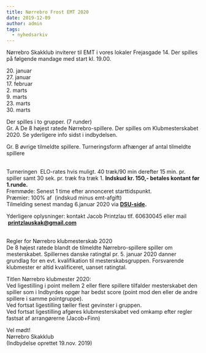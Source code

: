 ```yaml
---
title: Nørrebro Frost EMT 2020
date: 2019-12-09
author: admin
tags:
  - nyhedsarkiv
---
```


Nørrebro Skakklub inviterer til EMT i vores lokaler Frejasgade 14. 
Der spilles på følgende mandage med start kl. 19.00.

20\. januar  
27\. januar  
17\. februar  
2\. marts  
9\. marts  
23\. marts  
30\. marts  
  
Der spilles i to grupper. (7 runder)   
Gr. A De 8 højest ratede Nørrebro-spillere. Der spilles om Klubmesterskabet 2020. Se yderligere info sidst i indbydelsen.  
  
Gr. B øvrige tilmeldte spillere. Turneringsform afhænger af antal tilmeldte spillere

    
Turneringen  ELO-rates hvis muligt. 40 træk/90 min derefter 15 min. pr. spiller samt 30 sek. pr. træk fra træk 1. 
**Indskud kr. 150,- betales kontant før 1.runde.**  
Fremmøde: Senest 1 time efter annonceret starttidspunkt.  
Præmier: 100% af  (indskud minus emt-afgift)  
Tilmelding senest mandag 6.januar 2020 via **[DSU-side](https://turnering.skak.dk/TournamentActive/Details?tourId=26199).**  
  
Yderligere oplysninger: kontakt Jacob Printzlau tlf. 60630045 eller mail  [**printzlauskak@gmail.com**](mailto:printzlauskak@gmail.com)  
 

Regler for Nørrebro klubmesterskab 2020  
De 8 højest ratede blandt de tilmeldte Nørrebro-spillere spiller om mesterskabet. Spillernes danske ratingtal pr. 5. januar 2020 danner grundlag for en evt. kvalifikation til mesterskabsgruppen. Forsvarende klubmester er altid kvalificeret, uanset ratingtal.

Titlen Nørrebro klubmester 2020:  
Ved ligestilling i point mellem 2 eller flere spillere tilfalder mesterskabet den spiller som i Indbyrdes opgør har bedst score (point mod den eller de andre spillere i samme pointgruppe).  
Ved fortsat ligestilling tæller flest gevinster i gruppen.  
Ved fortsat ligestilling afgøres klubmesterskabet ved omkamp efter regler fastsat af arrangørerne (Jacob+Finn)

Vel mødt!  
Nørrebro Skakklub  
(Indbydelse oprettet 19.nov. 2019)
